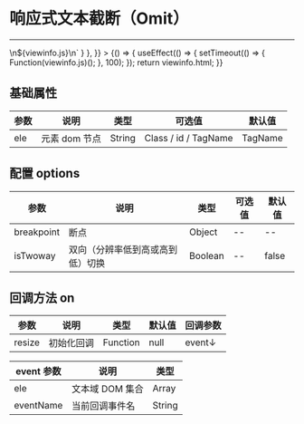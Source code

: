 
# 响应式文本截断（Omit）

---

<Meta title="常用函数/响应式文本截断(Omit)" />

<Canvas>
    <Story
        name="响应式文本截断(Omit)"
        height="150px"
        parameters={{
            docs: { source: { code: `${viewinfo.html}\n\n<script type="text/javascript">\n${viewinfo.js}\n</script>` } },
        }}
    >
        {() => {
            useEffect(() => {
                setTimeout(() => {
                    Function(viewinfo.js)();
                }, 100);
            });
            return viewinfo.html;
        }}
    </Story>
</Canvas>

## 基础属性

| 参数 | 说明          | 类型   | 可选值               | 默认值  |
| ---- | ------------- | ------ | -------------------- | ------- |
| ele  | 元素 dom 节点 | String | Class / id / TagName | TagName |

## 配置 options

| 参数       | 说明                             | 类型    | 可选值 | 默认值 |
| ---------- | -------------------------------- | ------- | ------ | ------ |
| breakpoint | 断点                             | Object  |   --   |   --   |
| isTwoway   | 双向（分辨率低到高或高到低）切换 | Boolean | --     | false     |


## 回调方法 on

| 参数   | 说明       | 类型     | 默认值 | 回调参数 |
| ------ | ---------- | -------- | ------ | -------- |
| resize | 初始化回调 | Function | null   | event↓   |

| event 参数 | 说明            | 类型   |
| ---------- | --------------- | ------ |
| ele        | 文本域 DOM 集合 | Array  | Object |
| eventName  | 当前回调事件名  | String |
